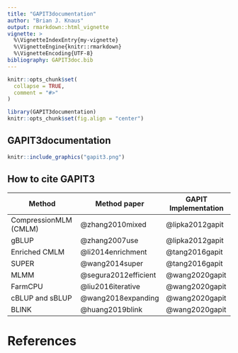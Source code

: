 ```yaml
---
title: "GAPIT3documentation"
author: "Brian J. Knaus"
output: rmarkdown::html_vignette
vignette: >
  %\VignetteIndexEntry{my-vignette}
  %\VignetteEngine{knitr::rmarkdown}
  %\VignetteEncoding{UTF-8}
bibliography: GAPIT3doc.bib
---
```


```r
knitr::opts_chunk$set(
  collapse = TRUE,
  comment = "#>"
)
```


```r
library(GAPIT3documentation)
knitr::opts_chunk$set(fig.align = "center")
```


## GAPIT3documentation



```r
knitr::include_graphics("gapit3.png")
```


## How to cite GAPIT3



Method                 | Method paper         | GAPIT Implementation
-----------------------|----------------------|---------------------
CompressionMLM (CMLM)  | @zhang2010mixed      | @lipka2012gapit
gBLUP                  | @zhang2007use        | @lipka2012gapit
Enriched CMLM          | @li2014enrichment    | @tang2016gapit
SUPER                  | @wang2014super       | @tang2016gapit
MLMM                   | @segura2012efficient | @wang2020gapit
FarmCPU                | @liu2016iterative    | @wang2020gapit
cBLUP and sBLUP        | @wang2018expanding   | @wang2020gapit
BLINK                  | @huang2019blink      | @wang2020gapit


# References

